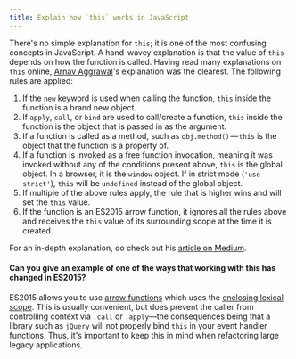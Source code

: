 ```yaml
---
title: Explain how `this` works in JavaScript
---
```


There's no simple explanation for `this`; it is one of the most confusing concepts in JavaScript. A hand-wavey explanation is that the value of `this` depends on how the function is called. Having read many explanations on `this` online, [Arnav Aggrawal](https://medium.com/@arnav_aggarwal)'s explanation was the clearest. The following rules are applied:

1. If the `new` keyword is used when calling the function, `this` inside the function is a brand new object.
1. If `apply`, `call`, or `bind` are used to call/create a function, `this` inside the function is the object that is passed in as the argument.
1. If a function is called as a method, such as `obj.method()` — `this` is the object that the function is a property of.
1. If a function is invoked as a free function invocation, meaning it was invoked without any of the conditions present above, `this` is the global object. In a browser, it is the `window` object. If in strict mode (`'use strict'`), `this` will be `undefined` instead of the global object.
1. If multiple of the above rules apply, the rule that is higher wins and will set the `this` value.
1. If the function is an ES2015 arrow function, it ignores all the rules above and receives the `this` value of its surrounding scope at the time it is created.

For an in-depth explanation, do check out his [article on Medium](https://codeburst.io/the-simple-rules-to-this-in-javascript-35d97f31bde3).

#### Can you give an example of one of the ways that working with this has changed in ES2015?

ES2015 allows you to use [arrow functions](http://2ality.com/2017/12/alternate-this.html#arrow-functions) which uses the [enclosing lexical scope](https://developer.mozilla.org/en-US/docs/Web/JavaScript/Reference/Functions/Arrow_functions#No_separate_this). This is usually convenient, but does prevent the caller from controlling context via `.call` or `.apply`—the consequences being that a library such as `jQuery` will not properly bind `this` in your event handler functions. Thus, it's important to keep this in mind when refactoring large legacy applications.
